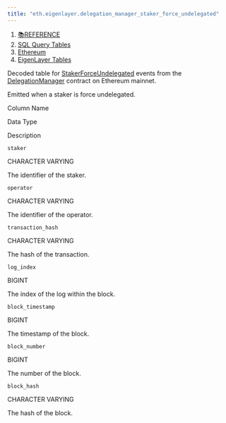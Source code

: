 ```yaml
---
title: "eth.eigenlayer.delegation_manager_staker_force_undelegated"
---
```


1. [📚REFERENCE](/reference)
2. [SQL Query Tables](/reference/sql-query-tables)
3. [Ethereum](/reference/sql-query-tables/ethereum)
4. [EigenLayer Tables](/reference/sql-query-tables/ethereum/eigenlayer-tables)

Decoded table for [StakerForceUndelegated](https://github.com/Layr-Labs/eigenlayer-contracts/blob/mainnet/src/contracts/core/DelegationManager.sol#L229) events from the [DelegationManager](https://etherscan.io/address/0x39053d51b77dc0d36036fc1fcc8cb819df8ef37a) contract on Ethereum mainnet.

Emitted when a staker is force undelegated.

Column Name

Data Type

Description

`staker`

CHARACTER VARYING

The identifier of the staker.

`operator`

CHARACTER VARYING

The identifier of the operator.

`transaction_hash`

CHARACTER VARYING

The hash of the transaction.

`log_index`

BIGINT

The index of the log within the block.

`block_timestamp`

BIGINT

The timestamp of the block.

`block_number`

BIGINT

The number of the block.

`block_hash`

CHARACTER VARYING

The hash of the block.
